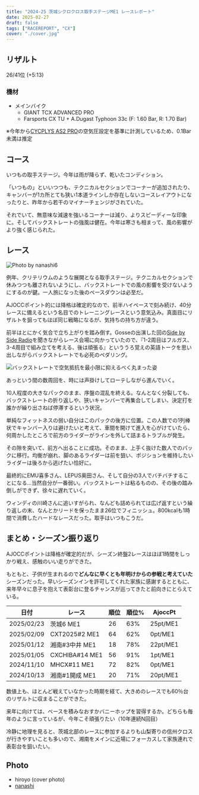 ```yaml
---
title: "2024-25 茨城シクロクロス取手ステージME1 レースレポート"
date: 2025-02-27
draft: false
tags: ["RACEREPORT", "CX"]
cover: "./cover.jpg"
---
```


## リザルト

26/41位 (+5:13)

### 機材

- メインバイク
  - GIANT TCX ADVANCED PRO
  - Farsports CX TU + A.Dugast Typhoon 33c (F: 1.60 Bar, R: 1.70 Bar)

※今年から[CYCPLYS AS2 PRO](https://amzn.to/3XXh90k)の空気圧設定を基準に計測しているため、0.1Bar未満は推定

## コース

いつもの取手ステージ。今年は雨が降らず、乾いたコンディション。

「いつもの」といいつつも、テクニカルセクションでコーナーが追加されたり、キャンバーが1カ所とても狭い1本道ラインしか存在しないコースレイアウトになったりと、昨年から若干のマイナーチェンジがされていた。

それでいて、無意味な減速を強いるコーナーは減り、よりスピーディーな印象に。そしてバックストレートの強風は健在。今年は寒さも相まって、風の影響がより強く感じられた。

## レース

![Photo by nanashi6](./race_1.JPG)

例年、クリテリウムのような展開となる取手ステージ。テクニカルセクションで休みつつも離されないようにし、バックストレートでの風の影響を受けないようにするのが鍵。一人旅になった後のペースダウンは必至だ。

AJOCCポイント的には降格は確定的なので、前半ハイペースで刻み続け、40分レースに備えるという名目でのトレーニングレースという意気込み。真面目にリザルトを狙ってもほぼ同じ戦略になるが、気持ちの持ち方が違う。

前半はとにかく気合で立ち上がりを踏み倒す。Gosseの出演した回の[Side by Side Radio](https://sidebysideradio.libsyn.com/)を聞きながらレース会場に向かっていたので、『1-2周目はフルガス、3-4周目で組み立てを考える、後は頑張る』といううろ覚えの英語トークを思い出しながらバックストレートでも必死のペダリング。

![バックストレートで空気抵抗を最小限に抑えるべく丸まった姿](./cover.jpg)

あっという間の数周回を、時には声掛けしてローテしながら進んでいく。

10人程度の大きなパックのまま、序盤の混乱を終える。なんとなく分裂しても、バックストレートの折り返しや、狭いキャンバーで再集合してしまい、決定打を誰かが繰り出さねば停滞するという状況。

単純なフィットネスの弱い自分はこのパックの後方に位置。この人数での1列棒状でキャンバー入りは避けたいと考えて、車間を開けて進入を心がけていたら、何周かしたところで前方のライダーがラインを外して詰まるトラブルが発生。

その隙を突いて、前方へ出ることに成功。そのまま、上手く抜けた数人でのパックに移行。均衡が崩れ、脚のあるライダーは前を狙い、ポジションを維持したいライダーは後ろから逃げたい恰好に。

最終的にEMU喜多さん、LEPUS奥田さん、そして自分の3人でバチバチすることになる…当然自分が一番弱い。バックストレートは粘るものの、その後の踏み倒しができず、徐々に遅れていく。

ウィンディの川崎さんに追いすがられ、なんども詰められては広げ返すという繰り返しの末、なんとかリードを保ったまま26位でフィニッシュ。800kcalも1時間で消費したハードなレースだった。取手はいつもこうだ。

## まとめ・シーズン振り返り

AJOCCポイントは降格が確定的だが、シーズン終盤2レースはほぼ1時間をしっかり戦え、感触のいい走りができた。

もともと、子供が生まれるので**どんなに早くとも年明けからの参戦と考えていた**シーズンだった。早いシーズンインを許可してくれた家族に感謝するとともに、来年早々に息子を抱えて表彰台に登るチャンスが巡ってきたと前向きにとらえている。

| 日付       | レース         | 順位 | 順位% | AjoccPt  |
| ---------- | -------------- | ---- | ----- | -------- |
| 2025/02/23 | 茨城6 ME1      | 26   | 63%   | 25pt/ME1 |
| 2025/02/09 | CXT2025#2 ME1  | 64   | 62%   | 0pt/ME1  |
| 2025/01/12 | 湘南#3中井 ME1 | 18   | 78%   | 22pt/ME1 |
| 2025/01/05 | CXCHIBA#14 ME1 | 56   | 91%   | 1pt/ME1  |
| 2024/11/10 | MHCX#11 ME1    | 72   | 82%   | 0pt/ME1  |
| 2024/10/13 | 湘南#1開成 ME1 | 20   | 71%   | 20pt/ME1 |

数値上も、ほとんど戦えていなかった時期を経て、大きめのレースでも60％台のリザルトに収まることができた。

来年に向けては、ベースを積みなおすかバニーホップを習得するか。どちらも毎年のように言っているが、今年こそ頑張りたい（10年連続N回目）

冷静に地理を見ると、茨城北部のレースに参加するよりも山梨寄りの信州クロスが行きやすいことも多いので、湘南をメインに近場にフォーカスして家族連れで表彰台を狙いたい。

## Photo

- hiroyo (cover photo)
- [nanashi](https://x.com/Zeus_Kronin)
